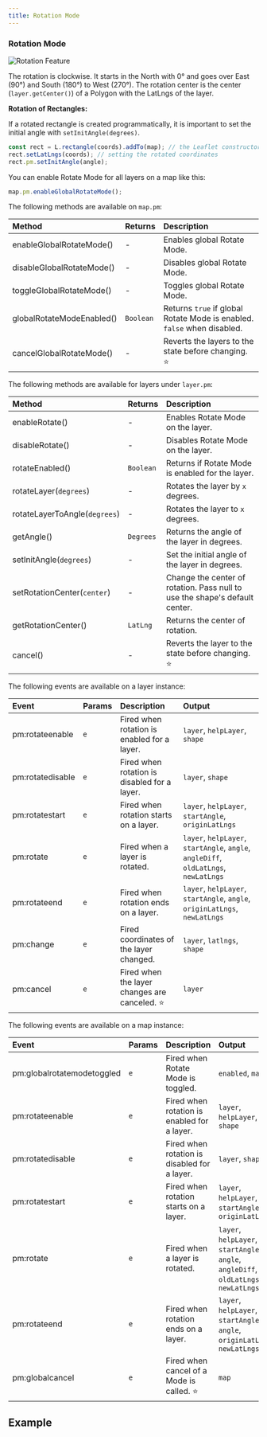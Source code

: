 ```yaml
---
title: Rotation Mode
---
```


### Rotation Mode

![Rotation Feature](https://assets.geoman.io//assets/rotate.gif)

The rotation is clockwise. It starts in the North with 0° and goes over East (90°) and South (180°) to West (270°).
The rotation center is the center (`layer.getCenter()`) of a Polygon with the LatLngs of the layer.

**Rotation of Rectangles:**

If a rotated rectangle is created programmatically, it is important to set the initial angle with `setInitAngle(degrees)`.

```js
const rect = L.rectangle(coords).addTo(map); // the Leaflet constructor always creates a non-rotated rectangle
rect.setLatLngs(coords); // setting the rotated coordinates
rect.pm.setInitAngle(angle);
```

You can enable Rotate Mode for all layers on a map like this:

```js
map.pm.enableGlobalRotateMode();
```

The following methods are available on `map.pm`:

| Method                    | Returns   | Description                                                             |
| :------------------------ | :-------- | :---------------------------------------------------------------------- |
| enableGlobalRotateMode()  | -         | Enables global Rotate Mode.                                             |
| disableGlobalRotateMode() | -         | Disables global Rotate Mode.                                            |
| toggleGlobalRotateMode()  | -         | Toggles global Rotate Mode.                                             |
| globalRotateModeEnabled() | `Boolean` | Returns `true` if global Rotate Mode is enabled. `false` when disabled. |
| cancelGlobalRotateMode()  | -         | Reverts the layers to the state before changing. ⭐                    |

The following methods are available for layers under `layer.pm`:

| Method                        | Returns   | Description                                                                 |
|:------------------------------|:----------|:----------------------------------------------------------------------------|
| enableRotate()                | -         | Enables Rotate Mode on the layer.                                           |
| disableRotate()               | -         | Disables Rotate Mode on the layer.                                          |
| rotateEnabled()               | `Boolean` | Returns if Rotate Mode is enabled for the layer.                            |
| rotateLayer(`degrees`)        | -         | Rotates the layer by `x` degrees.                                           |
| rotateLayerToAngle(`degrees`) | -         | Rotates the layer to `x` degrees.                                           |
| getAngle()                    | `Degrees` | Returns the angle of the layer in degrees.                                  |
| setInitAngle(`degrees`)       | -         | Set the initial angle of the layer in degrees.                              |
| setRotationCenter(`center`)   | -         | Change the center of rotation. Pass null to use the shape's default center. |
| getRotationCenter()           | `LatLng`  | Returns the center of rotation.                                             |
| cancel()                      | -         | Reverts the layer to the state before changing. ⭐                          |

The following events are available on a layer instance:

| Event            | Params | Description                                  | Output                                                                               |
| :--------------- | :----- | :------------------------------------------- | :----------------------------------------------------------------------------------- |
| pm:rotateenable  | `e`    | Fired when rotation is enabled for a layer.  | `layer`, `helpLayer`, `shape`                                                        |
| pm:rotatedisable | `e`    | Fired when rotation is disabled for a layer. | `layer`, `shape`                                                                     |
| pm:rotatestart   | `e`    | Fired when rotation starts on a layer.       | `layer`, `helpLayer`, `startAngle`, `originLatLngs`                                  |
| pm:rotate        | `e`    | Fired when a layer is rotated.               | `layer`, `helpLayer`, `startAngle`, `angle`, `angleDiff`, `oldLatLngs`, `newLatLngs` |
| pm:rotateend     | `e`    | Fired when rotation ends on a layer.         | `layer`, `helpLayer`, `startAngle`, `angle`, `originLatLngs`, `newLatLngs`           |
| pm:change        | `e`    | Fired coordinates of the layer changed.      | `layer`, `latlngs`, `shape`                                                          |
| pm:cancel        | `e`    | Fired when the layer changes are canceled. ⭐ | `layer`                                                                             |

The following events are available on a map instance:

| Event                      | Params | Description                                  | Output                                                                               |
| :------------------------- | :----- | :------------------------------------------- | :----------------------------------------------------------------------------------- |
| pm:globalrotatemodetoggled | `e`    | Fired when Rotate Mode is toggled.           | `enabled`, `map`                                                                     |
| pm:rotateenable            | `e`    | Fired when rotation is enabled for a layer.  | `layer`, `helpLayer`, `shape`                                                        |
| pm:rotatedisable           | `e`    | Fired when rotation is disabled for a layer. | `layer`, `shape`                                                                     |
| pm:rotatestart             | `e`    | Fired when rotation starts on a layer.       | `layer`, `helpLayer`, `startAngle`, `originLatLngs`                                  |
| pm:rotate                  | `e`    | Fired when a layer is rotated.               | `layer`, `helpLayer`, `startAngle`, `angle`, `angleDiff`, `oldLatLngs`, `newLatLngs` |
| pm:rotateend               | `e`    | Fired when rotation ends on a layer.         | `layer`, `helpLayer`, `startAngle`, `angle`, `originLatLngs`, `newLatLngs`           |
| pm:globalcancel            | `e`    | Fired when cancel of a Mode is called. ⭐    | `map`                                                                                |

## Example


<Rotation />